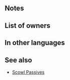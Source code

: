 {{Weapon Infobox
|tagid=SID_神竜王女二人の竜石
|intID=3612
|image=wep_ac070
|exclusive=1
|weaponType=Dragonstone
|cost=400
|might=16
|range=1
|cooldown=-1
|effectiveness=Dragonstone
|effect=Accelerates Special trigger (cooldown count-1).<br>Effective against dragon foes. At start of combat, if unit's HP ≥ 25%, grants Atk/Spd/Def/Res+5 to unit during combat and restores 7 HP to unit after combat, and also, if unit's Res > foe's Res, unit makes a guaranteed follow-up attack and reduces damage from attacks during combat and from area-of-effect Specials (excluding Røkkr area-of-effect Specials) by percentage = difference between stats × 4 (max 40%). If unit's HP ≥ 25% at start of combat, unit's Res ≥ foe's Res+5 during combat, and foe's attack can trigger foe's Special, inflicts Special cooldown count+1 on foe (cannot exceed foe's maximum Special cooldown count) and grants Special cooldown count-1 to unit before foe's first attack. If foe's Range = 2, calculates damage using the lower of foe's Def or Res.
|required=Flametongue
|properties=
}}
==Notes==
{{Effective damage bonus|dragonstone}}
{{Temporary buffs}}
{{After combat healing}}
{{Guaranteed follow-up interaction}}
{{DamagePercentageReduction}}
{{AoEDamageReduction}}
{{CombatCooldownCount|+1}}
{{CombatCooldownCount|-1}}
{{LowerDefRes}}

==List of owners==
{{Skill Hero List}}
==In other languages==
{{OtherLanguages
|japanese=神竜王女二人の竜石
|german=Duostein
|spanishEU=Dragón doble
|spanishLA=Dragón doble
|french=Pierre jumelle
|italian=Divus gemella
|chineseTW=兩位神龍公主的龍石
|portuguese=Pedra gêmea
}}
==See also==
{{See also skills|cond=Description LIKE '%before unit_s first attack%grants special cooldown count-%' OR Description LIKE '%grants Special cooldown count-%before unit_s first attack%' OR Description LIKE '%if foe_s attack can trigger their Special%inflicts Special cooldown count+%on foe before foe_s first attack%' AND Exclusive='1' OR Description LIKE '%unit_s Res > foe_s Res%reduces damage%'}}
* [[Skill families/A Passives#Scowl|Scowl Passives]]
{{Weapons Navbox}}